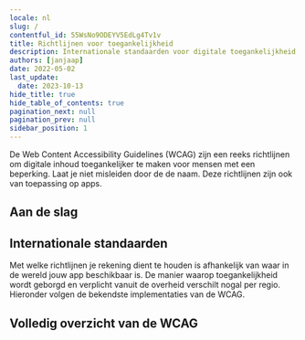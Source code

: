 ```yaml
---
locale: nl
slug: /
contentful_id: 55WsNo9ODEYV5EdLg4Tv1v
title: Richtlijnen voor toegankelijkheid
description: Internationale standaarden voor digitale toegankelijkheid volgen grotendeels de Web Content Accessibility Guidelines.
authors: [janjaap]
date: 2022-05-02
last_update:
  date: 2023-10-13
hide_title: true
hide_table_of_contents: true
pagination_next: null
pagination_prev: null
sidebar_position: 1
---
```


<Hero
  title="Richtlijnen voor toegankelijkheid"
/>

De Web Content Accessibility Guidelines (WCAG) zijn een reeks richtlijnen om digitale inhoud toegankelijker te maken voor mensen met een beperking. Laat je niet misleiden door de de naam. Deze richtlijnen zijn ook van toepassing op apps.

## Aan de slag

<LinkList title="WCAG Beginners Link List" isHighlighted={true}>
  <LinkListItem
    url="/nl/richtlijnen/wcag-beginners-gids"
    title="WCAG beginnersgids"
    appearance="link"
    label="WCAG beginnersgids"
    description="Voor het eerst aan de slag met WCAG? Start hier."
    image="/img/light/Ontwikkeling.svg"
    alt="Ontwikkeling"
  />
  <LinkListItem
    url="/nl/richtlijnen/beginnersgids-toegankelijkheid-testen"
    title="Beginnersgids toegankelijkheid testen"
    appearance="link"
    label="Beginnersgids toegankelijkheid testen"
    description="Hoe test je zelf of je app toegankelijk is?"
    image="/img/light/features.svg"
    alt="Features icon"
  />
  <LinkListItem
    url="/nl/handboek"
    title="Handboek app toegankelijkheid"
    appearance="link"
    label="Handboek app toegankelijkheid"
    description="Ons handboek is ontworpen om jou op eenvoudige wijze de basisprincipes van app toegankelijkheid te leren."
    image="/img/light/handbook.svg"
    alt="Handboek icoontje"
  />
</LinkList>

## Internationale standaarden

Met welke richtlijnen je rekening dient te houden is afhankelijk van waar in de wereld jouw app beschikbaar is. De manier waarop toegankelijkheid wordt geborgd en verplicht vanuit de overheid verschilt nogal per regio. Hieronder volgen de bekendste implementaties van de WCAG.

<LinkList title="List of international standards" isHighlighted={true}>
  <LinkListItem
    url="/nl/richtlijnen/en-301-549"
    title="EN 301 549 overzicht"
    appearance="link"
    label="EN 301 549"
    description="EN 301 549 is de Europese norm die eisen beschrijft waaraan apps moeten voldoen om toegankelijk te zijn."
    image="/img/light/eu-flag.svg"
    alt="De vlag van de Europese Unie"
  />
  <LinkListItem
    url="/nl/richtlijnen/section-508"
    title="Section 508 overzicht"
    appearance="link"
    label="Section 508"
    description="Sectie 508 vereist dat federale agentschappen van de Verenigde Staten hun apps voor iedereen toegankelijk maken."
    image="/img/light/us-flag.svg"
    alt="De vlag van de Verenigde Staten van Amerika"
  />
</LinkList>

## Volledig overzicht van de WCAG

<LinkList title="List of guidelines" isHighlighted={true}>
  <LinkListItem
    url="/nl/richtlijnen/wcag"
    title="WCAG overzicht"
    appearance="link"
    label="Web Content Accessibility Guidelines (WCAG)"
    description="De Web Content Accessibility Guidelines (WCAG) bevatten een groot aantal aanbevelingen om apps toegankelijker te maken. "
    image="/img/light/w3c.svg"
    alt="W3C logo (light)"
  />
  <LinkListItem
    url="/nl/richtlijnen/appt-em"
    title="Appt Evaluatiemethode (Appt-EM)"
    appearance="link"
    label="Appt Evaluatiemethode (Appt-EM)"
    description="De Appt Evaluatiemethode (Appt-EM) kan gebruikt worden om de toegankelijkheid van apps op een uniforme en reproduceerbare manier vast te stellen."
    image="/img/light/Diensten.svg"
    alt="Diensten"
  />
</LinkList>
